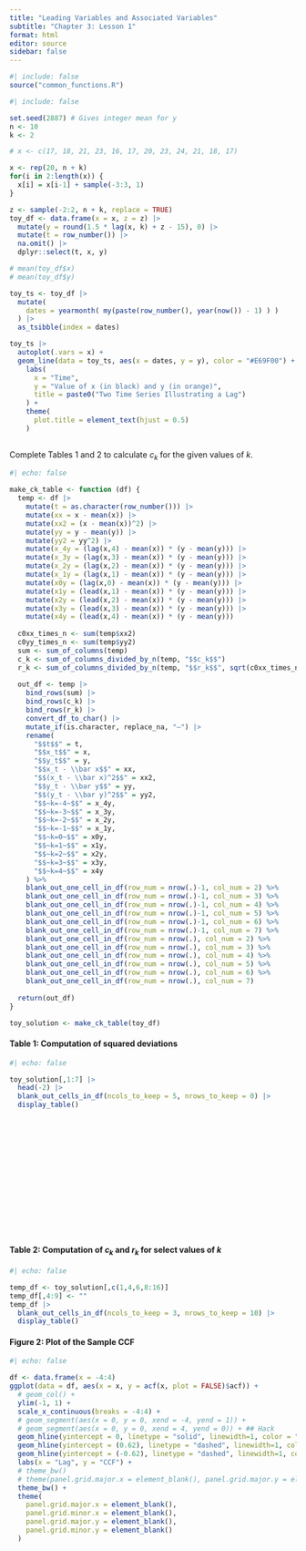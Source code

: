 ```yaml
---
title: "Leading Variables and Associated Variables"
subtitle: "Chapter 3: Lesson 1"
format: html
editor: source
sidebar: false
---
```


```r
#| include: false
source("common_functions.R")
```

```{=html}
<script type="text/javascript">
 function showhide(id) {
    var e = document.getElementById(id);
    e.style.display = (e.style.display == 'block') ? 'none' : 'block';
 }
 
 function openTab(evt, tabName) {
    var i, tabcontent, tablinks;
    tabcontent = document.getElementsByClassName("tabcontent");
    for (i = 0; i < tabcontent.length; i++) {
        tabcontent[i].style.display = "none";
    }
    tablinks = document.getElementsByClassName("tablinks");
    for (i = 0; i < tablinks.length; i++) {
        tablinks[i].className = tablinks[i].className.replace(" active", "");
    }
    document.getElementById(tabName).style.display = "block";
    evt.currentTarget.className += " active";
 }    
</script>
```


<!-- Check Your Understanding -->

<!-- ::: {.callout-tip icon=false title="Check Your Understanding"} -->


```r
#| include: false

set.seed(2887) # Gives integer mean for y
n <- 10
k <- 2

# x <- c(17, 18, 21, 23, 16, 17, 20, 23, 24, 21, 18, 17)

x <- rep(20, n + k)
for(i in 2:length(x)) {
  x[i] = x[i-1] + sample(-3:3, 1)
}

z <- sample(-2:2, n + k, replace = TRUE)
toy_df <- data.frame(x = x, z = z) |>
  mutate(y = round(1.5 * lag(x, k) + z - 15), 0) |>
  mutate(t = row_number()) |>
  na.omit() |>
  dplyr::select(t, x, y)

# mean(toy_df$x)
# mean(toy_df$y)

toy_ts <- toy_df |>
  mutate(
    dates = yearmonth( my(paste(row_number(), year(now()) - 1) ) )
  ) |>
  as_tsibble(index = dates)

toy_ts |>
  autoplot(.vars = x) +
  geom_line(data = toy_ts, aes(x = dates, y = y), color = "#E69F00") +
    labs(
      x = "Time",
      y = "Value of x (in black) and y (in orange)",
      title = paste0("Two Time Series Illustrating a Lag")
    ) +
    theme(
      plot.title = element_text(hjust = 0.5)
    )
  
```

Complete Tables 1 and 2 to calculate $c_k$ for the given values of $k$.

```r
#| echo: false

make_ck_table <- function (df) {
  temp <- df |>
    mutate(t = as.character(row_number())) |>
    mutate(xx = x - mean(x)) |>
    mutate(xx2 = (x - mean(x))^2) |>
    mutate(yy = y - mean(y)) |>
    mutate(yy2 = yy^2) |>
    mutate(x_4y = (lag(x,4) - mean(x)) * (y - mean(y))) |>
    mutate(x_3y = (lag(x,3) - mean(x)) * (y - mean(y))) |>
    mutate(x_2y = (lag(x,2) - mean(x)) * (y - mean(y))) |>
    mutate(x_1y = (lag(x,1) - mean(x)) * (y - mean(y))) |>
    mutate(x0y = (lag(x,0) - mean(x)) * (y - mean(y))) |>
    mutate(x1y = (lead(x,1) - mean(x)) * (y - mean(y))) |>
    mutate(x2y = (lead(x,2) - mean(x)) * (y - mean(y))) |>
    mutate(x3y = (lead(x,3) - mean(x)) * (y - mean(y))) |>
    mutate(x4y = (lead(x,4) - mean(x)) * (y - mean(y)))
  
  c0xx_times_n <- sum(temp$xx2)
  c0yy_times_n <- sum(temp$yy2)
  sum <- sum_of_columns(temp)
  c_k <- sum_of_columns_divided_by_n(temp, "$$c_k$$")
  r_k <- sum_of_columns_divided_by_n(temp, "$$r_k$$", sqrt(c0xx_times_n * c0yy_times_n))
  
  out_df <- temp |>
    bind_rows(sum) |>
    bind_rows(c_k) |>
    bind_rows(r_k) |>
    convert_df_to_char() |>
    mutate_if(is.character, replace_na, "—") |>
    rename(
      "$$t$$" = t,
      "$$x_t$$" = x,
      "$$y_t$$" = y,
      "$$x_t - \\bar x$$" = xx,
      "$$(x_t - \\bar x)^2$$" = xx2,
      "$$y_t - \\bar y$$" = yy,
      "$$(y_t - \\bar y)^2$$" = yy2,
      "$$~k=-4~$$" = x_4y,
      "$$~k=-3~$$" = x_3y,
      "$$~k=-2~$$" = x_2y,
      "$$~k=-1~$$" = x_1y,
      "$$~k=0~$$" = x0y,
      "$$~k=1~$$" = x1y,
      "$$~k=2~$$" = x2y,
      "$$~k=3~$$" = x3y,
      "$$~k=4~$$" = x4y
    ) %>% 
    blank_out_one_cell_in_df(row_num = nrow(.)-1, col_num = 2) %>% 
    blank_out_one_cell_in_df(row_num = nrow(.)-1, col_num = 3) %>% 
    blank_out_one_cell_in_df(row_num = nrow(.)-1, col_num = 4) %>% 
    blank_out_one_cell_in_df(row_num = nrow(.)-1, col_num = 5) %>% 
    blank_out_one_cell_in_df(row_num = nrow(.)-1, col_num = 6) %>% 
    blank_out_one_cell_in_df(row_num = nrow(.)-1, col_num = 7) %>% 
    blank_out_one_cell_in_df(row_num = nrow(.), col_num = 2) %>% 
    blank_out_one_cell_in_df(row_num = nrow(.), col_num = 3) %>% 
    blank_out_one_cell_in_df(row_num = nrow(.), col_num = 4) %>% 
    blank_out_one_cell_in_df(row_num = nrow(.), col_num = 5) %>% 
    blank_out_one_cell_in_df(row_num = nrow(.), col_num = 6) %>% 
    blank_out_one_cell_in_df(row_num = nrow(.), col_num = 7) 
  
  return(out_df)
}

toy_solution <- make_ck_table(toy_df)
```

#### Table 1: Computation of squared deviations

```r
#| echo: false

toy_solution[,1:7] |> 
  head(-2) |> 
  blank_out_cells_in_df(ncols_to_keep = 5, nrows_to_keep = 0) |>
  display_table()
```

<br>
<br>
<br>
<br>
<br>
<br>
<br>
<br>
<br>
<br>
<br>
<br>

#### Table 2: Computation of $c_k$ and $r_k$ for select values of $k$

```r
#| echo: false

temp_df <- toy_solution[,c(1,4,6,8:16)] 
temp_df[,4:9] <- ""
temp_df |> 
  blank_out_cells_in_df(ncols_to_keep = 3, nrows_to_keep = 10) |>
  display_table()
```



<!-- -   Use the figure below as a guide to plot the ccf values. -->

#### Figure 2: Plot of the Sample CCF

```r
#| echo: false

df <- data.frame(x = -4:4)
ggplot(data = df, aes(x = x, y = acf(x, plot = FALSE)$acf)) +
  # geom_col() +
  ylim(-1, 1) +
  scale_x_continuous(breaks = -4:4) + 
  # geom_segment(aes(x = 0, y = 0, xend = -4, yend = 1)) + 
  # geom_segment(aes(x = 0, y = 0, xend = 4, yend = 0)) + ## Hack
  geom_hline(yintercept = 0, linetype = "solid", linewidth=1, color = "black") +
  geom_hline(yintercept = (0.62), linetype = "dashed", linewidth=1, color = "#0072B2") +  # Texbooks says these lines should be at (-0.1 +/- 2/sqrt(10)). Used +/-(2.6/4.2), based on measurements made visually with a ruler from the figure generated by R.
  geom_hline(yintercept = (-0.62), linetype = "dashed", linewidth=1, color = "#0072B2") +
  labs(x = "Lag", y = "CCF") +
  # theme_bw()   
  # theme(panel.grid.major.x = element_blank(), panel.grid.major.y = element_blank())
  theme_bw() +
  theme(
    panel.grid.major.x = element_blank(),
    panel.grid.minor.x = element_blank(),
    panel.grid.major.y = element_blank(),
    panel.grid.minor.y = element_blank()
  )
```

<!-- -   Are any of the ccf values statistically significant? If so, which one(s)? -->

<!-- ::: -->

